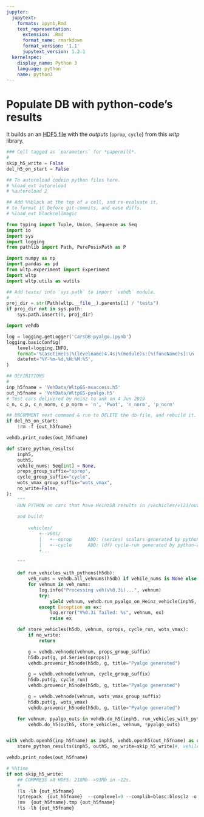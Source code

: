 ```yaml
---
jupyter:
  jupytext:
    formats: ipynb,Rmd
    text_representation:
      extension: .Rmd
      format_name: rmarkdown
      format_version: '1.1'
      jupytext_version: 1.2.1
  kernelspec:
    display_name: Python 3
    language: python
    name: python3
---
```


# Populate DB with python-code's results
It builds an an [HDF5 file](https://pandas.pydata.org/pandas-docs/stable/user_guide/io.html#io-hdf5) 
with the *outputs* (`oprop`, `cycle`) from this *wltp* library.

```python
### Cell tagged as `parameters` for *papermill*.
#
skip_h5_write = False
del_h5_on_start = False
```

```python
## To autoreload codein python files here.
# %load_ext autoreload
# %autoreload 2

## Add %%black at the top of a cell, and re-evaluate it, 
# to format it before git-commits, and ease diffs.
# %load_ext blackcellmagic
```

```python
from typing import Tuple, Union, Sequence as Seq
import io
import sys
import logging
from pathlib import Path, PurePosixPath as P

import numpy as np
import pandas as pd
from wltp.experiment import Experiment
import wltp
import wltp.utils as wutils

## Add tests/ into `sys.path` to import `vehdb` module.
#
proj_dir = str(Path(wltp.__file__).parents[1] / "tests")
if proj_dir not in sys.path:
    sys.path.insert(0, proj_dir)

import vehdb

log = logging.getLogger('CarsDB-pyalgo.ipynb')
logging.basicConfig(
    level=logging.INFO, 
    format='%(asctime)s|%(levelname)4.4s|%(module)s:[%(funcName)s]:\n  +--> %(message)s', 
    datefmt='%Y-%m-%d,%H:%M:%S',
)
```

```python
## DEFINITIONS
#
inp_h5fname = 'VehData/WltpGS-msaccess.h5'
out_h5fname = 'VehData/WltpGS-pyalgo.h5'
# Test cars delivered by Heinz to ank on 4 Jun 2019
c_n, c_p, c_n_norm, c_p_norm = 'n', 'Pwot', 'n_norm', 'p_norm'
```

```python
## UNCOMMENT next command & run to DELETE the db-file, and rebuild it.
if del_h5_on_start:
    !rm -f {out_h5fname}
```

```python
vehdb.print_nodes(out_h5fname)
```

```python
def store_python_results(
    inph5,
    outh5,
    vehile_nums: Seq[int] = None,
    props_group_suffix="oprop",
    cycle_group_suffix="cycle",
    wots_vmax_group_suffix="wots_vmax",
    no_write=False,
):
    """
    RUN PYTHON on cars that have HeinzDB results in /vechicles/v123/out1
    
    and build:
    
        vehicles/
            +--v001/
            |   +--oprop      ADD: (series) scalars generated by python-algo
            |   +--cycle      ADD: (df) cycle-run generated by python-alog
            +...
            
    """

    def run_vehicles_with_pythons(h5db):
        veh_nums = vehdb.all_vehnums(h5db) if vehile_nums is None else vehile_nums
        for vehnum in veh_nums:
            log.info("Processing veh(v%0.3i)...", vehnum)
            try:
                yield vehnum, vehdb.run_pyalgo_on_Heinz_vehicle(inph5, vehnum)
            except Exception as ex:
                log.error("V%0.3i failed: %s", vehnum, ex)
                raise ex

    def store_vehicles(h5db, vehnum, oprops, cycle_run, wots_vmax):
        if no_write:
            return

        g = vehdb.vehnode(vehnum, props_group_suffix)
        h5db.put(g, pd.Series(oprops))
        vehdb.provenir_h5node(h5db, g, title="Pyalgo generated")

        g = vehdb.vehnode(vehnum, cycle_group_suffix)
        h5db.put(g, cycle_run)
        vehdb.provenir_h5node(h5db, g, title="Pyalgo generated")

        g = vehdb.vehnode(vehnum, wots_vmax_group_suffix)
        h5db.put(g, wots_vmax)
        vehdb.provenir_h5node(h5db, g, title="Pyalgo generated")

    for vehnum, pyalgo_outs in vehdb.do_h5(inph5, run_vehicles_with_pythons):
        vehdb.do_h5(outh5, store_vehicles, vehnum, *pyalgo_outs)


with vehdb.openh5(inp_h5fname) as inph5, vehdb.openh5(out_h5fname) as outh5:
    store_python_results(inph5, outh5, no_write=skip_h5_write)#, vehile_nums=[59])
```

```python
vehdb.print_nodes(out_h5fname)
```

```python
# %%time
if not skip_h5_write:
    ## COMPRESS x8 HDF5: 218Mb-->93Mb in ~12s.
    #
    !ls -lh {out_h5fname}
    !ptrepack  {out_h5fname}  --complevel=9 --complib=blosc:blosclz -o {out_h5fname}.tmp
    !mv  {out_h5fname}.tmp {out_h5fname}
    !ls -lh {out_h5fname}
```
